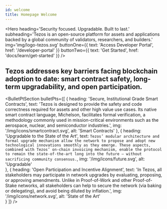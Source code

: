 ```yaml
---
id: welcome
title: Homepage Welcome 
---
```




<Hero
    heading='Security focused. Upgradable. Built to last.'
    subheading='Tezos is an open-source platform for assets and applications backed by a global community of validators, researchers, and builders.'
    img='img/logo-tezos.svg'
    buttonOne={{
        text: 'Access Developer Portal',
        href: '/developer-portal'
    }}
    buttonTwo={{
        text: 'Get Started',
        href: 'docs/learn/get-started'
    }}
/>

<Wrapper bg={colors.lightGrey} padded center id="key-barriers">

## Tezos addresses key barriers facing blockchain adoption to date: smart contract safety, long-term upgradability, and open participation.

</Wrapper>

<BulletPtSection
    bulletPts={[
        {
            heading: 'Secure, Institutional Grade Smart Contracts',
            text: 'Tezos is designed to provide the safety and code correctness required for assets and other high value use cases. Its native smart contract language, Michelson, facilitates formal verification, a methodology commonly used in mission-critical environments such as the aerospace, nuclear, and semiconductor industries.',
            img: '/img/icons/smartcontract.svg',
            alt: 'Smart Contracts'
        },
        {
            heading: 'Upgradable to the State of the Art',
            text: `Tezos’ modular architecture and formal upgrade mechanism allow the network to propose and adopt new technological innovations smoothly as they emerge. These aspects, combined with Tezos’ on-chain invoicing mechanism, enable the protocol to remain the state-of-the-art long into the future — without sacrificing community consensus.`,
            img: '/img/icons/future.svg',
            alt: 'Upgradable'   
        },
        {
            heading: 'Open Participation and Incentive Alignment',
            text: 'In Tezos, all stakeholders may participate in network upgrades by evaluating, proposing, or approving amendments. Unlike in Proof-of-Work and other Proof-of-Stake networks, all stakeholders can help to secure the network (via baking or delegating), and avoid being diluted by inflation.',
            img: '/img/icons/network.svg',
            alt: 'State of the Art'   
        }
    ]}
/>